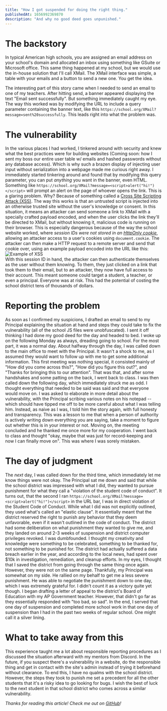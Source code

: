 ```yaml
---
title: "How I got suspended for doing the right thing."
publishedAt: 1656992369870
description: "And why no good deed goes unpunished."
---
```


# The backstory

In typical American high schools, you are assigned an email address on your school's domain and allocated an inbox using something like GSuite or Microsoft office.
This same thing happened at my school, but we would use the in-house solution that I'll call XMail. The XMail interface was simple, a table with your emails and a button to send a new one. You get the idea.

<XMailTable />

The interesting part of this story came when I needed to send an email to one of my teachers. After hitting send, a banner appeared displaying the text "Email sent successfully". But something immediately caught my eye.
The way this worked was by modifying the URL to include a query parameter containing the banner text, like this `https://school.org/XMail?message=sent%20successfully`. This leads right into what the problem was.

# The vulnerability

In the various places I had worked, I tinkered around with security and knew what the best practices were for building websites (Coming soon: how I sent my boss our entire user table w/ emails and hashed passwords without any database access). Which is why such a brazen display of injecting user input without serialization into a webpage made me curious right away. I immediately started tinkering around and found that by modifying this query parameter, you can put _anything_ you want in the banner, even HTML.
Something like `https://school.org/XMail?message=<script>alert("hi!")</script>` will prompt an alert on the page of whoever opens the link. This is a glaring problem.
Why? Because of something called a [Cross Site Scripting Attack (XSS)](https://owasp.org/www-community/attacks/xss/). The way this works is that an untrusted script is injected into an otherwise trusted site without the user's knowledge or consent.
In this situation, it means an attacker can send someone a link to XMail with a specially crafted payload encoded, and when the user clicks the link they'll be directed to XMail, but without knowing it, malicious code is running on their browser. This is especially dangerous because of the way the school website worked, where _session IDs were not stored in an [HttpOnly cookie](https://owasp.org/www-community/HttpOnly)_, allowing an attacker access to a user's cookies using `document.cookie`.
The attacker can then make a HTTP request to a remote server and send that cookie over, using an example payload encoded into the URL like this: ![Example of XSS](/imgs/xss-example.png)  
With this session ID in hand, the attacker can then authenticate themselves as the user without them knowing. To them, they just clicked on a link that took them to their email, but to an attacker, they now have full access to their account. This meant someone could target a student, a teacher, or even a principal. Everyone was at risk.
This had the potential of costing the school district tens of thousands of dollars.

# Reporting the problem

As soon as I confirmed my suspicions, I drafted an email to send to my Principal explaining the situation at hand and steps they could take to fix the vulnerability (all of the school JS files were unobfuscated). I sent it off thinking I had done my good deed for the day and headed to bed. I woke up on the following Monday as always, dreading going to school. For the most part, it was a normal day.
About halfway through the day, I was called down to the main office to meet with the Principal. It wasn't a shock to me, as I assumed they would want to follow up with me to get some additional information. This first meeting was nothing special, it consisted mainly of "How did you come across this?", "How did you figure this out?", and "Thanks for bringing this to our attention". That was that, and after some handshakes and some patting on the back, I went back to class.
I was then called down the following day, which immediately struck me as odd. I thought everything that needed to be said was said and that everyone would move on. I was asked to elaborate in more detail about the vulnerability, with the Principal scribing various notes on his notepad -- which should have tipped me off to be more careful about what I was telling him. Instead, as naive as I was, I told him the story again, with full honesty and transparency.
This was a lesson to me that when a person of authority is actively writing down everything you are saying, take a moment to figure out whether this is in your interest or not. Moving on, the meeting concluded and he thanked me once more for my cooperation. I went back to class and thought "okay, maybe that was just for record-keeping and now I can finally move on". This was where I was sorely mistaken.

# The day of judgment

The _next_ day, I was called down for the third time, which immediately let me know things were not okay. The Principal sat me down and said that while the school district was impressed with what I did, they wanted to pursue punishment for what they call a "violation of the student code of conduct".
It turns out, that the second I ran `https://school.org/XMail?message=<script>alert("hi!")</script>` in the URL bar, I was in direct violation of the Student Code of Conduct. While what I did was not explicitly outlined, they used what's called an "elastic clause". It essentially meant that the district reserved the right to punish any behavior that they deem unfavorable, even if it wasn't outlined in the code of conduct.
The district had some deliberation on what punishment they wanted to give me, and they landed on around 2-3 weeks of suspension and district computer privileges revoked.
I was dumbfounded. I thought my creativity and knowledge were something to be celebrated, something to be thanked for, not something to be punished for. The district had actually suffered a data breach earlier in the year, and according to the local news, had spent over $10k in investigation, remediation, and cleanup efforts. In my eyes, I thought that I saved the district from going through the same thing once again. However, they were not on the same page.
Thankfully, my Principal was somewhat on my side. He rallied on my behalf to get me a less severe punishment. He was able to negotiate the punishment down to one day, which I was extremely grateful for. I didn't count it as a victory quite yet though. I began drafting a letter of appeal to the district's Board of Education with my AP Government teacher. However, that didn't go far as they essentially responded with "too bad, so sad".
In the end, I served that one day of suspension and completed more school work in that one day of suspension than I had in the past two weeks of regular school. One might call it a silver lining.

# What to take away from this

This experience taught me a lot about responsible reporting procedures as I discussed the situation afterward with my mentors from Discord. In the future, if you suspect there's a vulnerability in a website, do the responsible thing and get in contact with the site's admin instead of trying it beforehand without clearance. To end this, I have no qualms with the school district.
However, the steps they took to punish me set a precedent for all the other students that it's a risky idea to go looking for bugs. I wish the best of luck to the next student in that school district who comes across a similar vulnerability.

_Thanks for reading this article! Check me out on [GitHub](https://github.com/zaida04)!_
